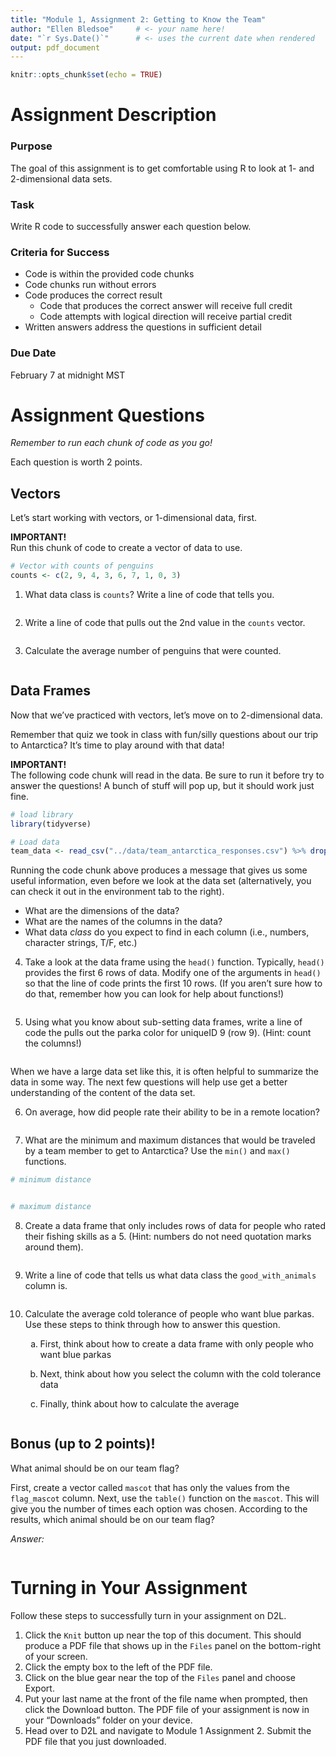 ```yaml
---
title: "Module 1, Assignment 2: Getting to Know the Team"
author: "Ellen Bledsoe"     # <- your name here!
date: "`r Sys.Date()`"      # <- uses the current date when rendered
output: pdf_document
---
```


```r
knitr::opts_chunk$set(echo = TRUE)
```

# Assignment Description

### Purpose

The goal of this assignment is to get comfortable using R to look at 1- and 2-dimensional data sets.

### Task

Write R code to successfully answer each question below.

### Criteria for Success

-   Code is within the provided code chunks
-   Code chunks run without errors
-   Code produces the correct result
    -   Code that produces the correct answer will receive full credit
    -   Code attempts with logical direction will receive partial credit
-   Written answers address the questions in sufficient detail

### Due Date

February 7 at midnight MST

# Assignment Questions

*Remember to run each chunk of code as you go!*

Each question is worth 2 points.

## Vectors

Let's start working with vectors, or 1-dimensional data, first.

**IMPORTANT!**\
Run this chunk of code to create a vector of data to use.

```r
# Vector with counts of penguins
counts <- c(2, 9, 4, 3, 6, 7, 1, 0, 3)
```

1.  What data class is `counts`? Write a line of code that tells you.

```r

```

2.  Write a line of code that pulls out the 2nd value in the `counts` vector.

```r

```

3.  Calculate the average number of penguins that were counted.

```r

```

## Data Frames

Now that we've practiced with vectors, let's move on to 2-dimensional data.

Remember that quiz we took in class with fun/silly questions about our trip to Antarctica? It's time to play around with that data!

**IMPORTANT!**\
The following code chunk will read in the data. Be sure to run it before try to answer the questions! A bunch of stuff will pop up, but it should work just fine.

```r
# load library
library(tidyverse)

# Load data
team_data <- read_csv("../data/team_antarctica_responses.csv") %>% drop_na()
```

Running the code chunk above produces a message that gives us some useful information, even before we look at the data set (alternatively, you can check it out in the environment tab to the right).

-   What are the dimensions of the data?
-   What are the names of the columns in the data?
-   What data *class* do you expect to find in each column (i.e., numbers, character strings, T/F, etc.)

4.  Take a look at the data frame using the `head()` function. Typically, `head()` provides the first 6 rows of data. Modify one of the arguments in `head()` so that the line of code prints the first 10 rows. (If you aren't sure how to do that, remember how you can look for help about functions!)

```r

```

5.  Using what you know about sub-setting data frames, write a line of code the pulls out the parka color for uniqueID 9 (row 9). (Hint: count the columns!)

```r

```

When we have a large data set like this, it is often helpful to summarize the data in some way. The next few questions will help use get a better understanding of the content of the data set.

6.  On average, how did people rate their ability to be in a remote location?

```r

```

7.  What are the minimum and maximum distances that would be traveled by a team member to get to Antarctica? Use the `min()` and `max()` functions.

```r
# minimum distance


# maximum distance

```

8.  Create a data frame that only includes rows of data for people who rated their fishing skills as a 5. (Hint: numbers do not need quotation marks around them).

```r

```

9.  Write a line of code that tells us what data class the `good_with_animals` column is.

```r

```

10. Calculate the average cold tolerance of people who want blue parkas. Use these steps to think through how to answer this question.

    a.  First, think about how to create a data frame with only people who want blue parkas

    b.  Next, think about how you select the column with the cold tolerance data

    c.  Finally, think about how to calculate the average

```r

```

## Bonus (up to 2 points)!

What animal should be on our team flag?

First, create a vector called `mascot` that has only the values from the `flag_mascot` column. Next, use the `table()` function on the `mascot`. This will give you the number of times each option was chosen. According to the results, which animal should be on our team flag?

*Answer:*

```r

```

# Turning in Your Assignment

Follow these steps to successfully turn in your assignment on D2L.

1.  Click the `Knit` button up near the top of this document. This should produce a PDF file that shows up in the `Files` panel on the bottom-right of your screen.
2.  Click the empty box to the left of the PDF file.
3.  Click on the blue gear near the top of the `Files` panel and choose Export.
4.  Put your last name at the front of the file name when prompted, then click the Download button. The PDF file of your assignment is now in your "Downloads" folder on your device.
5.  Head over to D2L and navigate to Module 1 Assignment 2. Submit the PDF file that you just downloaded.
